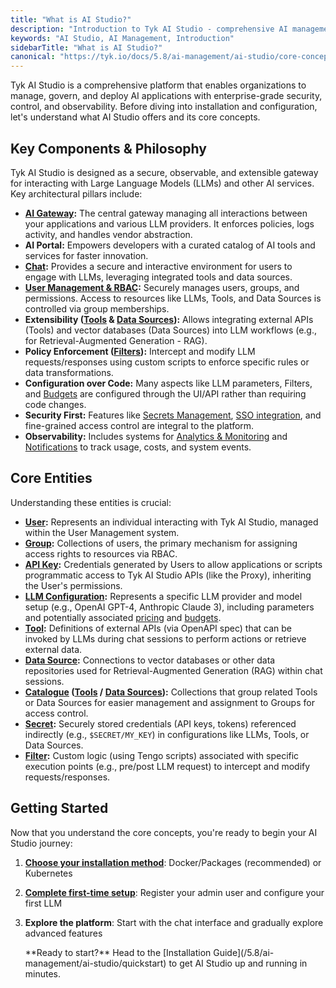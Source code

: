 ```yaml
---
title: "What is AI Studio?"
description: "Introduction to Tyk AI Studio - comprehensive AI management platform"
keywords: "AI Studio, AI Management, Introduction"
sidebarTitle: "What is AI Studio?"
canonical: "https://tyk.io/docs/5.8/ai-management/ai-studio/core-concepts"
---
```


Tyk AI Studio is a comprehensive platform that enables organizations to manage, govern, and deploy AI applications with enterprise-grade security, control, and observability. Before diving into installation and configuration, let's understand what AI Studio offers and its core concepts.

## Key Components & Philosophy

Tyk AI Studio is designed as a secure, observable, and extensible gateway for interacting with Large Language Models (LLMs) and other AI services. Key architectural pillars include:

*   **[AI Gateway](/5.8/ai-management/ai-studio/proxy):** The central gateway managing all interactions between your applications and various LLM providers. It enforces policies, logs activity, and handles vendor abstraction.
*   **AI Portal:** Empowers developers with a curated catalog of AI tools and services for faster innovation.
*   **[Chat](/5.8/ai-management/ai-studio/chat-interface):** Provides a secure and interactive environment for users to engage with LLMs, leveraging integrated tools and data sources.
*   **[User Management & RBAC](/5.8/ai-management/ai-studio/user-management):** Securely manages users, groups, and permissions. Access to resources like LLMs, Tools, and Data Sources is controlled via group memberships.
*   **Extensibility ([Tools](/5.8/ai-management/ai-studio/tools) & [Data Sources](/5.8/ai-management/ai-studio/datasources-rag)):** Allows integrating external APIs (Tools) and vector databases (Data Sources) into LLM workflows (e.g., for Retrieval-Augmented Generation - RAG).
*   **Policy Enforcement ([Filters](/5.8/ai-management/ai-studio/filters)):** Intercept and modify LLM requests/responses using custom scripts to enforce specific rules or data transformations.
*   **Configuration over Code:** Many aspects like LLM parameters, Filters, and [Budgets](/5.8/ai-management/ai-studio/budgeting) are configured through the UI/API rather than requiring code changes.
*   **Security First:** Features like [Secrets Management](/5.8/ai-management/ai-studio/secrets), [SSO integration](/5.8/ai-management/ai-studio/sso), and fine-grained access control are integral to the platform.
*   **Observability:** Includes systems for [Analytics & Monitoring](/5.8/ai-management/ai-studio/analytics) and [Notifications](/5.8/ai-management/ai-studio/notifications) to track usage, costs, and system events.

## Core Entities

Understanding these entities is crucial:

*   **[User](/5.8/ai-management/ai-studio/user-management#core-concepts):** Represents an individual interacting with Tyk AI Studio, managed within the User Management system.
*   **[Group](/5.8/ai-management/ai-studio/user-management#core-concepts):** Collections of users, the primary mechanism for assigning access rights to resources via RBAC.
*   **[API Key](/5.8/ai-management/ai-studio/user-management#core-concepts):** Credentials generated by Users to allow applications or scripts programmatic access to Tyk AI Studio APIs (like the Proxy), inheriting the User's permissions.
*   **[LLM Configuration](/5.8/ai-management/ai-studio/llm-management):** Represents a specific LLM provider and model setup (e.g., OpenAI GPT-4, Anthropic Claude 3), including parameters and potentially associated [pricing](/5.8/ai-management/ai-studio/llm-management) and [budgets](/5.8/ai-management/ai-studio/budgeting).
*   **[Tool](/5.8/ai-management/ai-studio/tools):** Definitions of external APIs (via OpenAPI spec) that can be invoked by LLMs during chat sessions to perform actions or retrieve external data.
*   **[Data Source](/5.8/ai-management/ai-studio/datasources-rag):** Connections to vector databases or other data repositories used for Retrieval-Augmented Generation (RAG) within chat sessions.
*   **[Catalogue](/5.8/ai-management/ai-studio/tools) ([Tools](/5.8/ai-management/ai-studio/tools) / [Data Sources](/5.8/ai-management/ai-studio/datasources-rag)):** Collections that group related Tools or Data Sources for easier management and assignment to Groups for access control.
*   **[Secret](/5.8/ai-management/ai-studio/secrets):** Securely stored credentials (API keys, tokens) referenced indirectly (e.g., `$SECRET/MY_KEY`) in configurations like LLMs, Tools, or Data Sources.
*   **[Filter](/5.8/ai-management/ai-studio/filters):** Custom logic (using Tengo scripts) associated with specific execution points (e.g., pre/post LLM request) to intercept and modify requests/responses.

## Getting Started

Now that you understand the core concepts, you're ready to begin your AI Studio journey:

1. **[Choose your installation method](/5.8/ai-management/ai-studio/quickstart)**: Docker/Packages (recommended) or Kubernetes
2. **[Complete first-time setup](/5.8/ai-management/ai-studio/configuration)**: Register your admin user and configure your first LLM
3. **Explore the platform**: Start with the chat interface and gradually explore advanced features



    <Note>
    **Ready to start?** Head to the [Installation Guide](/5.8/ai-management/ai-studio/quickstart) to get AI Studio up and running in minutes.
    </Note>

